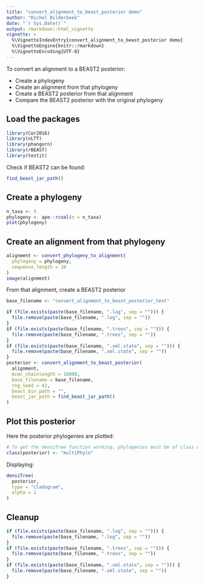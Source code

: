 ```yaml
---
title: "convert_alignment_to_beast_posterior demo"
author: "Richel Bilderbeek"
date: "`r Sys.Date()`"
output: rmarkdown::html_vignette
vignette: >
  %\VignetteIndexEntry{convert_alignment_to_beast_posterior demo}
  %\VignetteEngine{knitr::rmarkdown}
  %\VignetteEncoding{UTF-8}
---
```


To convert an alignment to a BEAST2 posterior:

 * Create a phylogeny
 * Create an alignment from that phylogeny
 * Create a BEAST2 posterior from that alignment
 * Compare the BEAST2 posterior with the original phylogeny

## Load the packages

```r
library(Cer2016)
library(nLTT)
library(phangorn)
library(rBEAST)
library(testit)
```

Check if BEAST2 can be found:

```r
find_beast_jar_path()
```

## Create a phylogeny

```r
n_taxa <- 5
phylogeny <- ape::rcoal(n = n_taxa)
plot(phylogeny)
```

## Create an alignment from that phylogeny

```r
alignment <- convert_phylogeny_to_alignment(
  phylogeny = phylogeny,
  sequence_length = 10
)
image(alignment)
```

From that alignment, create a BEAST2 posterior

```r
base_filename <- "convert_alignment_to_beast_posterior_test"

if (file.exists(paste(base_filename, ".log", sep = ""))) {
  file.remove(paste(base_filename, ".log", sep = ""))  
}
if (file.exists(paste(base_filename, ".trees", sep = ""))) {
  file.remove(paste(base_filename, ".trees", sep = ""))  
}
if (file.exists(paste(base_filename, ".xml.state", sep = ""))) {
  file.remove(paste(base_filename, ".xml.state", sep = ""))  
}
posterior <- convert_alignment_to_beast_posterior(
  alignment,
  mcmc_chainlength = 10000,
  base_filename = base_filename,
  rng_seed = 42,
  beast_bin_path = "",
  beast_jar_path = find_beast_jar_path()
)
```

## Plot this posterior

Here the posterior phylogenies are plotted:

```r
# To get the densiTree function working, phylogenies must be of class multiphylo
class(posterior) <- "multiPhylo"
```

Displaying:

```r
densiTree(
  posterior, 
  type = "cladogram",
  alpha = 1
)
```


## Cleanup

```r
if (file.exists(paste(base_filename, ".log", sep = ""))) {
  file.remove(paste(base_filename, ".log", sep = ""))  
}
if (file.exists(paste(base_filename, ".trees", sep = ""))) {
  file.remove(paste(base_filename, ".trees", sep = ""))  
}
if (file.exists(paste(base_filename, ".xml.state", sep = ""))) {
  file.remove(paste(base_filename, ".xml.state", sep = ""))  
}
```